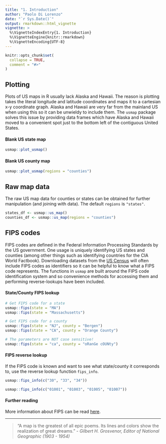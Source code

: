 ```yaml
---
title: "1. Introduction"
author: "Paolo Di Lorenzo"
date: "`r Sys.Date()`"
output: rmarkdown::html_vignette
vignette: >
  %\VignetteIndexEntry{1. Introduction}
  %\VignetteEngine{knitr::rmarkdown}
  %\VignetteEncoding{UTF-8}
---
```


```r
knitr::opts_chunk$set(
  collapse = TRUE,
  comment = "#>"
)
```

## Plotting

Plots of US maps in R usually lack Alaska and Hawaii. The reason is plotting takes the literal longitude and latitude coordinates and maps it to a cartesian x-y coordinate graph. Alaska and Hawaii are very far from the mainland US when using this so it can be unwieldy to include them. The `usmap` package solves this issue by providing data frames which have Alaska and Hawaii moved to a convenient spot just to the bottom left of the contiguous United States.

#### Blank US state map

```r
usmap::plot_usmap()
```

#### Blank US county map

```r
usmap::plot_usmap(regions = "counties")
```

## Raw map data

The raw US map data for counties or states can be obtained for further manipulation (and joining with data). The default `regions` is `"states"`.
 
```r
states_df <- usmap::us_map()
counties_df <- usmap::us_map(regions = "counties")
```


## FIPS codes

FIPS codes are defined in the Federal Information Processing Standards by the US government. One usage is uniquely identifying US states and counties (among other things such as identifying countries for the CIA World Factbook). Downloading datasets from the [US Census](https://www.census.gov/data.html) will often include FIPS codes as identifiers so it can be helpful to know what a FIPS code represents. The functions in `usmap` are built around the FIPS code identification system and so convenience methods for accessing them and performing reverse-lookups have been included.

#### State/County FIPS lookup

```r
# Get FIPS code for a state
usmap::fips(state = "MA")
usmap::fips(state = "Massachusetts")

# Get FIPS code for a county
usmap::fips(state = "NJ", county = "Bergen")
usmap::fips(state = "CA", county = "Orange County")

# The parameters are NOT case sensitive!
usmap::fips(state = "ca", county = "oRanGe cOUNty")
```

#### FIPS reverse lookup

If the FIPS code is known and want to see what state/county it corresponds to, use the reverse lookup function `fips_info`.

```r
usmap::fips_info(c("30", "33", "34"))
```

```r
usmap::fips_info(c("01001", "01003", "01005", "01007"))
```

#### Further reading

More information about FIPS can be read [here](https://en.wikipedia.org/wiki/Federal_Information_Processing_Standards).
  
---

> “A map is the greatest of all epic poems. Its lines and colors show the realization of great dreams.”
> - _Gilbert H. Grosvenor, Editor of National Geographic (1903 - 1954)_
